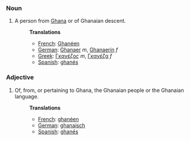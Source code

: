 ===Noun===
#A person from [[Ghana]] or of Ghanaian descent.
#:'''Translations'''
#:*[[French]]: [[Ghanéen]]
#:*[[German]]: [[Ghanaer]] ''m'', [[Ghanaerin]] ''f''
#:*[[Greek]]: [[Γκανέζος]] ''m'', [[Γκανέζα]] ''f''
#:*[[Spanish]]: [[ghanés]]

===Adjective===
#Of, from, or pertaining to Ghana, the Ghanaian people or the Ghanaian language.
#:'''Translations'''
#:*[[French]]: [[ghanéen]]
#:*[[German]]: [[ghanaisch]]
#:*[[Spanish]]: [[ghanés]]